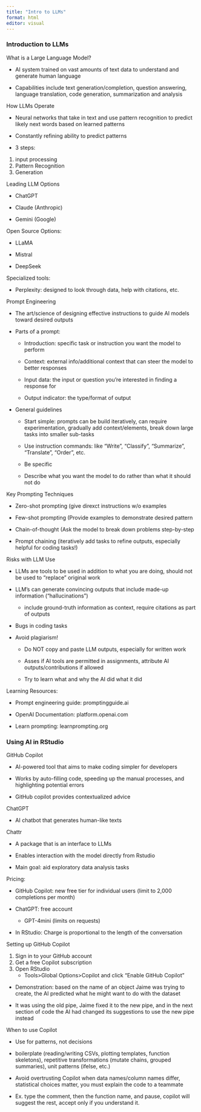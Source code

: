 ```yaml
---
title: "Intro to LLMs"
format: html
editor: visual
---
```


### Introduction to LLMs

What is a Large Language Model?

-   AI system trained on vast amounts of text data to understand and generate human language

-   Capabilities include text generation/completion, question answering, language translation, code generation, summarization and analysis

How LLMs Operate

-   Neural networks that take in text and use pattern recognition to predict likely next words based on learned patterns

-   Constantly refining ability to predict patterns

-   3 steps:

1.  input processing
2.  Pattern Recognition
3.  Generation

Leading LLM Options

-   ChatGPT

-   Claude (Anthropic)

-   Gemini (Google)

Open Source Options:

-   LLaMA

-   Mistral

-   DeepSeek

Specialized tools:

-   Perplexity: designed to look through data, help with citations, etc.

Prompt Engineering

-   The art/science of designing effective instructions to guide AI models toward desired outputs

-   Parts of a prompt:

    -   Introduction: specific task or instruction you want the model to perform

    -   Context: external info/additional context that can steer the model to better responses

    -   Input data: the input or question you're interested in finding a response for

    -   Output indicator: the type/format of output

-   General guidelines

    -   Start simple: prompts can be build iteratively, can require experimentation, gradually add context/elements, break down large tasks into smaller sub-tasks

    -   Use instruction commands: like "Write", "Classify", "Summarize", "Translate", "Order", etc.

    -   Be specific

    -   Describe what you want the model to do rather than what it should not do

Key Prompting Techniques

-   Zero-shot prompting (give direxct instructions w/o examples

-   Few-shot prompting (Provide examples to demonstrate desired pattern

-   Chain-of-thought (Ask the model to break down problems step-by-step

-   Prompt chaining (iteratively add tasks to refine outputs, especially helpful for coding tasks!)

Risks with LLM Use

-   LLMs are tools to be used in addition to what you are doing, should not be used to "replace" original work

-   LLM's can generate convincing outputs that include made-up information ("hallucinations")

    -   include ground-truth information as context, require citations as part of outputs

-   Bugs in coding tasks

-   Avoid plagiarism!

    -   Do NOT copy and paste LLM outputs, especially for written work

    -   Asses if AI tools are permitted in assignments, attribute AI outputs/contributions if allowed

    -   Try to learn what and why the AI did what it did

Learning Resources:

-   Prompt engineering guide: promptingguide.ai

-   OpenAI Documentation: platform.openai.com

-   Learn prompting: learnprompting.org

### Using AI in RStudio

GitHub Copilot

-   AI-powered tool that aims to make coding simpler for developers

-   Works by auto-filling code, speeding up the manual processes, and highlighting potential errors

-   GitHub copilot provides contextualized advice

ChatGPT

-   AI chatbot that generates human-like texts

Chattr

-   A package that is an interface to LLMs

-   Enables interaction with the model directly from Rstudio

-   Main goal: aid exploratory data analysis tasks

Pricing:

-   GitHub Copilot: new free tier for individual users (limit to 2,000 completions per month)

-   ChatGPT: free account

    -   GPT-4mini (limits on requests)

-   In RStudio: Charge is proportional to the length of the conversation

Setting up GitHub Copilot

1.  Sign in to your GitHub account
2.  Get a free Copilot subscription
3.  Open RStudio
    -   Tools\>Global Options\>Copilot and click "Enable GitHub Copilot"

-   Demonstration: based on the name of an object Jaime was trying to create, the AI predicted what he might want to do with the dataset

-   It was using the old pipe, Jaime fixed it to the new pipe, and in the next section of code the AI had changed its suggestions to use the new pipe instead

When to use Copilot

-   Use for patterns, not decisions

-   boilerplate (reading/writing CSVs, plotting templates, function skeletons), repetitive transformations (mutate chains, grouped summaries), unit patterns (ifelse, etc.)

-   Avoid overtrusting Copilot when data names/column names differ, statistical choices matter, you must explain the code to a teammate

-   Ex. type the comment, then the function name, and pause, copilot will suggest the rest, accept only if you understand it.

